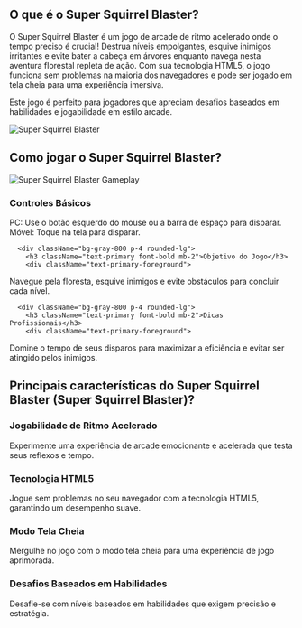 ## O que é o Super Squirrel Blaster?
<div className="flex flex-col md:flex-row items-center gap-8">
  <div className="w-full md:w-1/2 text-xl">
O Super Squirrel Blaster é um jogo de arcade de ritmo acelerado onde o tempo preciso é crucial! Destrua níveis empolgantes, esquive inimigos irritantes e evite bater a cabeça em árvores enquanto navega nesta aventura florestal repleta de ação. Com sua tecnologia HTML5, o jogo funciona sem problemas na maioria dos navegadores e pode ser jogado em tela cheia para uma experiência imersiva.

Este jogo é perfeito para jogadores que apreciam desafios baseados em habilidades e jogabilidade em estilo arcade.
</div>
  <div className="w-full md:w-1/2 flex justify-center items-center">
<img 
      src="https://public-image.fafafa.ai/games/2025-02-15/images/1739600368137-igd9xs.com/no-pain-no-gain---ragdoll-sandbox_16x9/20240823041948/no-pain-no-gain---ragdoll-sandbox_16x9-cover" 
      alt="Super Squirrel Blaster" 
      className="w-4/5 h-auto"
    />
</div>
</div>

## Como jogar o Super Squirrel Blaster?

<div className="flex flex-col md:flex-row items-center gap-8">
  <div className="w-full md:w-1/2">
<img 
      src="https://public-image.fafafa.ai/games/2025-02-15/images/1739600368137-igd9xs.com/no-pain-no-gain---ragdoll-sandbox_16x9/20240823041948/no-pain-no-gain---ragdoll-sandbox_16x9-cover" 
      alt="Super Squirrel Blaster Gameplay" 
      className="w-4/5 h-auto mx-auto"
    />
</div>
  <div className="w-full md:w-1/2">
    <div className="grid grid-cols-1 gap-4 mt-0">
      <div className="bg-gray-800 p-4 rounded-lg">
        <h3 className="text-primary font-bold mb-2">Controles Básicos</h3>
        <div className="text-primary-foreground">
PC: Use o botão esquerdo do mouse ou a barra de espaço para disparar.<br/>
          Móvel: Toque na tela para disparar.
</div>
      </div>

      <div className="bg-gray-800 p-4 rounded-lg">
        <h3 className="text-primary font-bold mb-2">Objetivo do Jogo</h3>
        <div className="text-primary-foreground">
Navegue pela floresta, esquive inimigos e evite obstáculos para concluir cada nível.
</div>
      </div>

      <div className="bg-gray-800 p-4 rounded-lg">
        <h3 className="text-primary font-bold mb-2">Dicas Profissionais</h3>
        <div className="text-primary-foreground">
Domine o tempo de seus disparos para maximizar a eficiência e evitar ser atingido pelos inimigos.
</div>
      </div>
    </div>
  </div>
</div>

## Principais características do Super Squirrel Blaster (Super Squirrel Blaster)?

<div className="grid grid-cols-1 md:grid-cols-2 gap-4">
  <div className="bg-gray-800 p-4 rounded-lg">
    <h3 className="text-primary font-bold mb-2">Jogabilidade de Ritmo Acelerado</h3>
    <div className="text-primary-foreground">
Experimente uma experiência de arcade emocionante e acelerada que testa seus reflexos e tempo.
</div>
  </div>

  <div className="bg-gray-800 p-4 rounded-lg">
    <h3 className="text-primary font-bold mb-2">Tecnologia HTML5</h3>
    <div className="text-primary-foreground">
Jogue sem problemas no seu navegador com a tecnologia HTML5, garantindo um desempenho suave.
</div>
  </div>

  <div className="bg-gray-800 p-4 rounded-lg">
    <h3 className="text-primary font-bold mb-2">Modo Tela Cheia</h3>
    <div className="text-primary-foreground">
Mergulhe no jogo com o modo tela cheia para uma experiência de jogo aprimorada.
</div>
  </div>

  <div className="bg-gray-800 p-4 rounded-lg">
    <h3 className="text-primary font-bold mb-2">Desafios Baseados em Habilidades</h3>
    <div className="text-primary-foreground">
Desafie-se com níveis baseados em habilidades que exigem precisão e estratégia.
</div>
  </div>
</div>